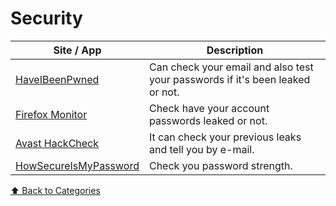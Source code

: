 # Security

| Site / App                                                 | Description                                                                   |
| ---------------------------------------------------------- | ----------------------------------------------------------------------------- |
| [HaveIBeenPwned](https://haveibeenpwned.com/)              | Can check your email and also test your passwords if it's been leaked or not. |
| [Firefox Monitor](https://monitor.firefox.com/)            | Check have your account passwords leaked or not.                              |
| [Avast HackCheck](https://www.avast.com/hackcheck/)        | It can check your previous leaks and tell you by e-mail.                      |
| [HowSecureIsMyPassword](https://howsecureismypassword.net) | Check you password strength.                                                  |

[⬆️ Back to Categories](/bookmarks/categories)
